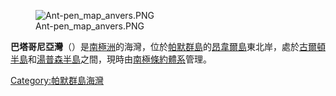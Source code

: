 [[Image:Ant-pen_map_anvers.PNG|thumb]]

{{coord|64|27|S|63|12|W|display=title}}

'''巴塔哥尼亞灣'''（{{lang-en|Patagonia Bay}}）是[[南極洲|南極洲]]的海灣，位於[[帕默群島|帕默群島]]的[[昂韋爾島|昂韋爾島]]東北岸，處於[[古爾頓半島|古爾頓半島]]和[[湯普森半島|湯普森半島]]之間，現時由[[南極條約體系|南極條約體系]]管理。

{{DEFAULTSORT:Patagonia Bay}}
[[Category:帕默群島海灣|Category:帕默群島海灣]]


{{PalmerArchipelago-geo-stub}}
